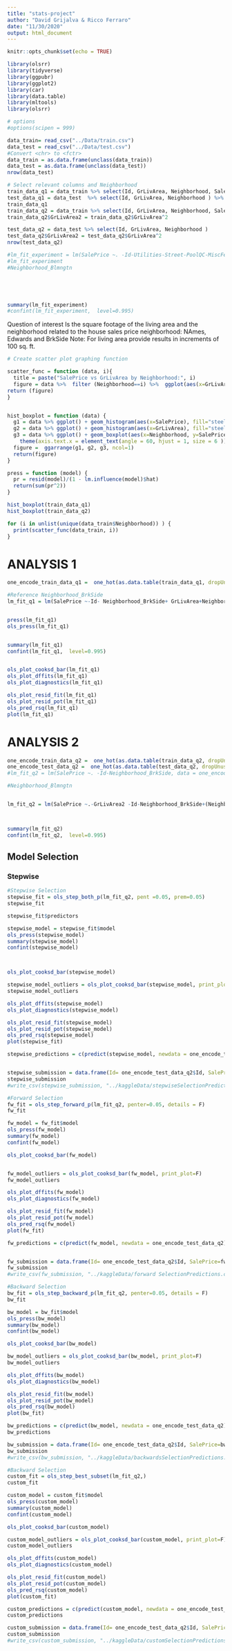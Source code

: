 ```yaml
---
title: "stats-project"
author: "David Grijalva & Ricco Ferraro"
date: "11/30/2020"
output: html_document
---
```


```r
knitr::opts_chunk$set(echo = TRUE)
```



```r
library(olsrr)
library(tidyverse)
library(ggpubr)
library(ggplot2)
library(car)
library(data.table)
library(mltools)
library(olsrr)

# options
#options(scipen = 999)
```



```r
data_train= read_csv("../Data/train.csv")
data_test = read_csv("../Data/test.csv")
#Convert <chr> to <fctr>
data_train = as.data.frame(unclass(data_train))
data_test = as.data.frame(unclass(data_test))
nrow(data_test)
```

```r

# Select relevant columns and Neighborhood
train_data_q1 = data_train %>% select(Id, GrLivArea, Neighborhood, SalePrice ) %>% filter(Neighborhood == "NAmes" | Neighborhood ==  "Edwards" | Neighborhood ==  "BrkSide") %>% droplevels()
test_data_q1 = data_test  %>% select(Id, GrLivArea, Neighborhood ) %>% filter(Neighborhood == "NAmes" | Neighborhood ==  "Edwards" | Neighborhood ==  "BrkSide") %>% droplevels()
train_data_q1
train_data_q2 = data_train %>% select(Id, GrLivArea, Neighborhood, SalePrice ) 
train_data_q2$GrLivArea2 = train_data_q2$GrLivArea^2

test_data_q2 = data_test %>% select(Id, GrLivArea, Neighborhood ) 
test_data_q2$GrLivArea2 = test_data_q2$GrLivArea^2
nrow(test_data_q2)
```

```r




#lm_fit_experiment = lm(SalePrice ~. -Id-Utilities-Street-PoolQC-MiscFeature-Alley-Fence-FireplaceQu-LotFrontage-GarageCond-GarageFinish-GarageQual-GarageType-GarageYrBlt-BsmtExposure-BsmtFinType2-BsmtCond-BsmtFinType1-BsmtQual-MasVnrArea-MasVnrType-Electrical  , data = train)
#lm_fit_experiment
#Neighborhood_Blmngtn


  


summary(lm_fit_experiment)
#confint(lm_fit_experiment,  level=0.995)

```


Question of interest
Is the square footage of the living area and the neighborhood  related to the house sales price
neighborhood: NAmes, Edwards and BrkSide 
Note:  For living area provide results in increments of 100 sq. ft. 


```r
# Create scatter plot graphing function

scatter_func = function (data, i){
  title = paste("SalePrice vs GrLivArea by Neighborhood:", i)
  figure = data %>%  filter (Neighborhood==i) %>%  ggplot(aes(x=GrLivArea, y= SalePrice)) + geom_point() + scale_y_continuous(labels = function(x) format(x, scientific = FALSE)) +  geom_smooth(formlula="lm") + ggtitle(paste0(title))
return (figure)
}


hist_boxplot = function (data) {
  g1 = data %>% ggplot() + geom_histogram(aes(x=SalePrice), fill="steelblue") + scale_x_continuous(labels = function(x) format(x, scientific = FALSE)) + ggtitle("Histogram of Sale Price")
  g2 = data %>% ggplot() + geom_histogram(aes(x=GrLivArea), fill="steelblue") + scale_x_continuous(labels = function(x) format(x, scientific = FALSE)) + ggtitle("Histogram of Square Footage of the Living Area")
  g3 = data %>% ggplot() + geom_boxplot(aes(x=Neighborhood, y=SalePrice, fill=Neighborhood)) + scale_y_continuous(labels = function(x) format(x, scientific = FALSE)) + ggtitle("Boxplot of Sale Price by Neighborhood") +  
    theme(axis.text.x = element_text(angle = 60, hjust = 1, size = 6 ))
  figure =  ggarrange(g1, g2, g3, ncol=1)
  return(figure)
}

press = function (model) {
  pr = resid(model)/(1 - lm.influence(model)$hat)
  return(sum(pr^2))
}


```






```r
hist_boxplot(train_data_q1)
hist_boxplot(train_data_q2)
```

```r
for (i in unlist(unique(data_train$Neighborhood)) ) {
  print(scatter_func(data_train, i))
}

```
#	ANALYSIS 1
```r
one_encode_train_data_q1 =  one_hot(as.data.table(train_data_q1, dropUnusedLevels=TRUE))

#Reference Neighborhood_BrkSide
lm_fit_q1 = lm(SalePrice ~-Id- Neighborhood_BrkSide+ GrLivArea+Neighborhood_Edwards*GrLivArea+Neighborhood_NAmes*GrLivArea, data = one_encode_train_data_q1)


press(lm_fit_q1)
ols_press(lm_fit_q1)


summary(lm_fit_q1)
confint(lm_fit_q1,  level=0.995)


ols_plot_cooksd_bar(lm_fit_q1)
ols_plot_dffits(lm_fit_q1)
ols_plot_diagnostics(lm_fit_q1)

ols_plot_resid_fit(lm_fit_q1)
ols_plot_resid_pot(lm_fit_q1)
ols_pred_rsq(lm_fit_q1)
plot(lm_fit_q1)
```






#	ANALYSIS 2
```r

one_encode_train_data_q2 =  one_hot(as.data.table(train_data_q2, dropUnusedLevels=TRUE))
one_encode_test_data_q2 =  one_hot(as.data.table(test_data_q2, dropUnusedLevels=TRUE))
#lm_fit_q2 = lm(SalePrice ~. -Id-Neighborhood_BrkSide, data = one_encode_train_data_q2)

#Neighborhood_Blmngtn


lm_fit_q2 = lm(SalePrice ~.-GrLivArea2 -Id-Neighborhood_BrkSide+(Neighborhood_Blmngtn+Neighborhood_Blueste+Neighborhood_BrDale+Neighborhood_ClearCr+Neighborhood_CollgCr+Neighborhood_Crawfor+Neighborhood_Edwards+Neighborhood_Gilbert+Neighborhood_IDOTRR+Neighborhood_MeadowV+Neighborhood_Mitchel+Neighborhood_NAmes+Neighborhood_NPkVill+Neighborhood_NridgHt+Neighborhood_NWAmes+Neighborhood_OldTown+Neighborhood_Sawyer+Neighborhood_SawyerW+Neighborhood_Somerst+Neighborhood_StoneBr+Neighborhood_SWISU+Neighborhood_Timber+Neighborhood_Veenker)*GrLivArea, data = one_encode_train_data_q2)



summary(lm_fit_q2)
confint(lm_fit_q2,  level=0.995)
```
## Model Selection
### Stepwise
```r
#Stepwise Selection
stepwise_fit = ols_step_both_p(lm_fit_q2, pent =0.05, prem=0.05)
stepwise_fit
```
```r
stepwise_fit$predictors
```


```r
stepwise_model = stepwise_fit$model
ols_press(stepwise_model)
summary(stepwise_model)
confint(stepwise_model)




```

```r
ols_plot_cooksd_bar(stepwise_model)

stepwise_model_outliers = ols_plot_cooksd_bar(stepwise_model, print_plot=F)
stepwise_model_outliers

ols_plot_dffits(stepwise_model)
ols_plot_diagnostics(stepwise_model)

ols_plot_resid_fit(stepwise_model)
ols_plot_resid_pot(stepwise_model)
ols_pred_rsq(stepwise_model)
plot(stepwise_fit)
```

```r

stepwise_predictions = c(predict(stepwise_model, newdata = one_encode_test_data_q2))


stepwise_submission = data.frame(Id= one_encode_test_data_q2$Id, SalePrice=stepwise_predictions)
stepwise_submission
#write_csv(stepwise_submission, "../kaggleData/stepwiseSelectionPredictions.csv")
```



```r
#Forward Selection
fw_fit = ols_step_forward_p(lm_fit_q2, penter=0.05, details = F)
fw_fit


```

```r
fw_model = fw_fit$model
ols_press(fw_model)
summary(fw_model)
confint(fw_model)


```

```r
ols_plot_cooksd_bar(fw_model)


fw_model_outliers = ols_plot_cooksd_bar(fw_model, print_plot=F)
fw_model_outliers

ols_plot_dffits(fw_model)
ols_plot_diagnostics(fw_model)

ols_plot_resid_fit(fw_model)
ols_plot_resid_pot(fw_model)
ols_pred_rsq(fw_model)
plot(fw_fit)

```


```r

fw_predictions = c(predict(fw_model, newdata = one_encode_test_data_q2))


fw_submission = data.frame(Id= one_encode_test_data_q2$Id, SalePrice=fw_predictions)
fw_submission
#write_csv(fw_submission, "../kaggleData/forward SelectionPredictions.csv")
```



```r
#Backward Selection
bw_fit = ols_step_backward_p(lm_fit_q2, penter=0.05, details = F)
bw_fit
```



```r
bw_model = bw_fit$model
ols_press(bw_model)
summary(bw_model)
confint(bw_model)
```



```r
ols_plot_cooksd_bar(bw_model)

bw_model_outliers = ols_plot_cooksd_bar(bw_model, print_plot=F)
bw_model_outliers

ols_plot_dffits(bw_model)
ols_plot_diagnostics(bw_model)

ols_plot_resid_fit(bw_model)
ols_plot_resid_pot(bw_model)
ols_pred_rsq(bw_model)
plot(bw_fit)
```
```r

bw_predictions = c(predict(bw_model, newdata = one_encode_test_data_q2))
bw_predictions

bw_submission = data.frame(Id= one_encode_test_data_q2$Id, SalePrice=bw_predictions)
bw_submission
#write_csv(bw_submission, "../kaggleData/backwardsSelectionPredictions.csv")
```


```r
#Backward Selection
custom_fit = ols_step_best_subset(lm_fit_q2,)
custom_fit
```

```r
custom_model = custom_fit$model
ols_press(custom_model)
summary(custom_model)
confint(custom_model)
```


```r
ols_plot_cooksd_bar(custom_model)

custom_model_outliers = ols_plot_cooksd_bar(custom_model, print_plot=F)
custom_model_outliers

ols_plot_dffits(custom_model)
ols_plot_diagnostics(custom_model)

ols_plot_resid_fit(custom_model)
ols_plot_resid_pot(custom_model)
ols_pred_rsq(custom_model)
plot(custom_fit)
```

```r

custom_predictions = c(predict(custom_model, newdata = one_encode_test_data_q2))
custom_predictions

custom_submission = data.frame(Id= one_encode_test_data_q2$Id, SalePrice=custom_predictions)
custom_submission
#write_csv(custom_submission, "../kaggleData/customSelectionPredictions.csv")
```